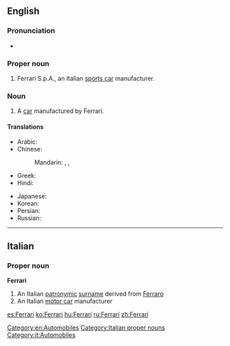 ==English==
{{wikipedia}}

===Pronunciation===
* {{IPA|/fəˈɹɑːɹi/}}

===Proper noun===
{{en-proper noun}}

# Ferrari S.p.A., an Italian [[sports car]] manufacturer.

===Noun===
{{en-noun}}

# A [[car]] manufactured by Ferrari.

====Translations====
{{trans-top|Italian car}}
* Arabic: {{t-|ar|فيراري|m|tr=firārī|sc=Arab}}
* Chinese:
*: Mandarin: {{t|cmn|法拉利汽車|sc=Hani}}, {{t|cmn|法拉利汽车|tr=Fǎlālì qìchē|sc=Hani}}, {{t|cmn|法拉利|tr=Fǎlālì|sc=Hani}}
* Greek: {{t-|el|Φερράρι|tr=Ferrári|sc=Grek}}
* Hindi: {{t-|hi|फ़ेरारी|tr=ferārī|sc=Deva}}
{{trans-mid}}
* Japanese: {{t-|ja|フェラーリ|tr=Ferāri|sc=Jpan}}
* Korean: {{t-|ko|페라리|tr=Perari|sc=Kore}}
* Persian: {{t+|fa|فراری|tr=Ferâri|sc=fa-Arab}}
* Russian: {{t-|ru|Феррари|f|tr=Ferrári|sc=Cyrl}} {{indeclinable}}
{{trans-bottom}}

[[Category:en:Automobiles]]

----

==Italian==

===Proper noun===
{{wikipedia|lang=it}}
'''Ferrari'''

# An Italian [[patronymic]] [[surname]] derived from [[Ferraro]]
# An Italian [[motor car]] manufacturer

[[Category:Italian proper nouns]]
[[Category:it:Automobiles]]

[[es:Ferrari]]
[[ko:Ferrari]]
[[hu:Ferrari]]
[[ru:Ferrari]]
[[zh:Ferrari]]